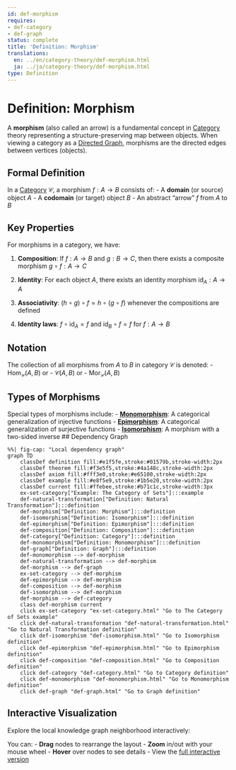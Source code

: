 ```yaml
---
id: def-morphism
requires:
- def-category
- def-graph
status: complete
title: 'Definition: Morphism'
translations:
  en: ../en/category-theory/def-morphism.html
  ja: ../ja/category-theory/def-morphism.html
type: Definition
---
```


# Definition: Morphism

A **morphism** (also called an arrow) is a fundamental concept in [Category](def-category.qmd) theory representing a structure-preserving map between objects. When viewing a category as a [Directed Graph](../combinatorics/def-graph.qmd), morphisms are the directed edges between vertices (objects).

## Formal Definition

In a [Category](def-category.qmd) $\mathcal{C}$, a morphism $f: A \to B$ consists of:
- A **domain** (or source) object $A$
- A **codomain** (or target) object $B$
- An abstract "arrow" $f$ from $A$ to $B$

## Key Properties

For morphisms in a category, we have:

1. **Composition**: If $f: A \to B$ and $g: B \to C$, then there exists a composite morphism $g \circ f: A \to C$

2. **Identity**: For each object $A$, there exists an identity morphism $\text{id}_A: A \to A$

3. **Associativity**: $(h \circ g) \circ f = h \circ (g \circ f)$ whenever the compositions are defined

4. **Identity laws**: $f \circ \text{id}_A = f$ and $\text{id}_B \circ f = f$ for $f: A \to B$

## Notation

The collection of all morphisms from $A$ to $B$ in category $\mathcal{C}$ is denoted:
- $\text{Hom}_{\mathcal{C}}(A, B)$ or
- $\mathcal{C}(A, B)$ or
- $\text{Mor}_{\mathcal{C}}(A, B)$

## Types of Morphisms

Special types of morphisms include:
- **[Monomorphism](def-monomorphism.qmd)**: A categorical generalization of injective functions
- **[Epimorphism](def-epimorphism.qmd)**: A categorical generalization of surjective functions
- **[Isomorphism](def-isomorphism.qmd)**: A morphism with a two-sided inverse
## Dependency Graph

```mermaid
%%| fig-cap: "Local dependency graph"
graph TD
    classDef definition fill:#e1f5fe,stroke:#01579b,stroke-width:2px
    classDef theorem fill:#f3e5f5,stroke:#4a148c,stroke-width:2px
    classDef axiom fill:#fff3e0,stroke:#e65100,stroke-width:2px
    classDef example fill:#e8f5e9,stroke:#1b5e20,stroke-width:2px
    classDef current fill:#ffebee,stroke:#b71c1c,stroke-width:3px
    ex-set-category["Example: The Category of Sets"]:::example
    def-natural-transformation["Definition: Natural Transformation"]:::definition
    def-morphism["Definition: Morphism"]:::definition
    def-isomorphism["Definition: Isomorphism"]:::definition
    def-epimorphism["Definition: Epimorphism"]:::definition
    def-composition["Definition: Composition"]:::definition
    def-category["Definition: Category"]:::definition
    def-monomorphism["Definition: Monomorphism"]:::definition
    def-graph["Definition: Graph"]:::definition
    def-monomorphism --> def-morphism
    def-natural-transformation --> def-morphism
    def-morphism --> def-graph
    ex-set-category --> def-morphism
    def-epimorphism --> def-morphism
    def-composition --> def-morphism
    def-isomorphism --> def-morphism
    def-morphism --> def-category
    class def-morphism current
    click ex-set-category "ex-set-category.html" "Go to The Category of Sets example"
    click def-natural-transformation "def-natural-transformation.html" "Go to Natural Transformation definition"
    click def-isomorphism "def-isomorphism.html" "Go to Isomorphism definition"
    click def-epimorphism "def-epimorphism.html" "Go to Epimorphism definition"
    click def-composition "def-composition.html" "Go to Composition definition"
    click def-category "def-category.html" "Go to Category definition"
    click def-monomorphism "def-monomorphism.html" "Go to Monomorphism definition"
    click def-graph "def-graph.html" "Go to Graph definition"
```

## Interactive Visualization

Explore the local knowledge graph neighborhood interactively:

::: {.graph-viz data-id="def-morphism" data-width="700" data-height="500"}
:::

You can:
- **Drag** nodes to rearrange the layout
- **Zoom** in/out with your mouse wheel
- **Hover** over nodes to see details
- View the [full interactive version](../../output/interactive/en/def-morphism.html){target="_blank"}
